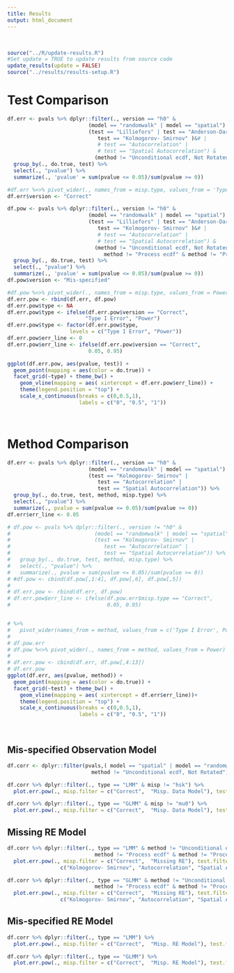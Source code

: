 ```yaml
---
title: Results 
output: html_document
---
```


<br>


```r
source("../R/update-results.R")
#Set update = TRUE to update results from source code
update_results(update = FALSE)
source("../results/results-setup.R")
```
# Test Comparison

```r
df.err <- pvals %>% dplyr::filter(., version == "h0" & 
                          (model == "randomwalk" | model == "spatial") &
                          (test == "Lilliefors" | test == "Anderson-Darling" |
                             test == "Kolmogorov- Smirnov" )&# | 
                             # test == "Autocorrelation" |
                             # test == "Spatial Autocorrelation") &
                            (method != "Unconditional ecdf, Not Rotated" & method != "Pearson")) %>%
  group_by(., do.true, test) %>%
  select(., "pvalue") %>%
  summarize(., 'pvalue' = sum(pvalue <= 0.05)/sum(pvalue >= 0))

#df.err %<>% pivot_wider(., names_from = misp.type, values_from = 'Type I Error')
df.err$version <- "Correct"

df.pow <- pvals %>% dplyr::filter(., version != "h0" & 
                          (model == "randomwalk" | model == "spatial") &
                          (test == "Lilliefors" | test == "Anderson-Darling" |
                             test == "Kolmogorov- Smirnov" )&# | 
                             # test == "Autocorrelation" |
                             # test == "Spatial Autocorrelation") &
                            (method != "Unconditional ecdf, Not Rotated" & method != "Pearson" &
                               method != "Process ecdf" & method != "Process osa")) %>%
  group_by(., do.true, test) %>%
  select(., "pvalue") %>%
  summarize(., 'pvalue' = sum(pvalue <= 0.05)/sum(pvalue >= 0))
df.pow$version <- "Mis-specified"

#df.pow %<>% pivot_wider(., names_from = misp.type, values_from = Power)
df.err.pow <- rbind(df.err, df.pow)
df.err.pow$type <- NA
df.err.pow$type <- ifelse(df.err.pow$version == "Correct", 
                         "Type I Error", "Power")
df.err.pow$type <- factor(df.err.pow$type, 
                    levels = c("Type I Error", "Power"))
df.err.pow$err_line <- 0
df.err.pow$err_line <- ifelse(df.err.pow$version == "Correct", 
                          0.05, 0.95)

ggplot(df.err.pow, aes(pvalue, test)) + 
  geom_point(mapping = aes(color = do.true)) +
  facet_grid(~type) + theme_bw() +
    geom_vline(mapping = aes( xintercept = df.err.pow$err_line)) +
    theme(legend.position = "top") +
    scale_x_continuous(breaks = c(0,0.5,1),
                       labels = c("0", "0.5", "1"))

```


<br>

# Method Comparison

```r
df.err <- pvals %>% dplyr::filter(., version == "h0" & 
                          (model == "randomwalk" | model == "spatial") &
                          (test == "Kolmogorov- Smirnov" | 
                             test == "Autocorrelation" |
                             test == "Spatial Autocorrelation")) %>%
  group_by(., do.true, test, method, misp.type) %>%
  select(., "pvalue") %>%
  summarize(., pvalue = sum(pvalue <= 0.05)/sum(pvalue >= 0))
df.err$err_line <- 0.05

# df.pow <- pvals %>% dplyr::filter(., version != "h0" & 
#                           (model == "randomwalk" | model == "spatial") &
#                           (test == "Kolmogorov- Smirnov" | 
#                              test == "Autocorrelation" |
#                              test == "Spatial Autocorrelation")) %>%
#   group_by(., do.true, test, method, misp.type) %>%
#   select(., "pvalue") %>%
#   summarize(., pvalue = sum(pvalue <= 0.05)/sum(pvalue >= 0))
# #df.pow <- cbind(df.pow[,1:4], df.pow[,6], df.pow[,5])
# 
# df.err.pow <- rbind(df.err, df.pow) 
# df.err.pow$err_line <- ifelse(df.pow.err$misp.type == "Correct",
#                               0.05, 0.95)


# %>% 
#   pivot_wider(names_from = method, values_from = c('Type I Error', Power))
# 
# df.pow.err
# df.pow %<>% pivot_wider(., names_from = method, values_from = Power)
# 
# df.err.pow <- cbind(df.err, df.pow[,4:13])
# df.err.pow
ggplot(df.err, aes(pvalue, method)) + 
  geom_point(mapping = aes(color = do.true)) +
  facet_grid(~test) + theme_bw() +
    geom_vline(mapping = aes( xintercept = df.err$err_line))+
    theme(legend.position = "top") +
    scale_x_continuous(breaks = c(0,0.5,1),
                       labels = c("0", "0.5", "1"))
```

<br>

## Mis-specified Observation Model
```r
df.corr <- dplyr::filter(pvals,( model == "spatial" | model == "randomwalk") & 
                           method != "Unconditional ecdf, Not Rotated") 

df.corr %>% dplyr::filter(., type == "LMM" & misp != "hsk") %>% 
  plot.err.pow(., misp.filter = c("Correct",  "Misp. Data Model"), test.filter = c("Kolmogorov- Smirnov") )
```

```r
df.corr %>% dplyr::filter(., type == "GLMM" & misp != "mu0") %>% 
  plot.err.pow(., misp.filter = c("Correct",  "Misp. Data Model"), test.filter = c("Kolmogorov- Smirnov") )
```

## Missing RE Model
```r
df.corr %>% dplyr::filter(., type == "LMM" & method != "Unconditional ecdf, Not Rotated" &
                            method != "Process ecdf" & method != "Process osa") %>% 
  plot.err.pow(., misp.filter = c("Correct",  "Missing RE"), test.filter = 
                 c("Kolmogorov- Smirnov", "Autocorrelation", "Spatial Autocorrelation") )

```

```r
df.corr %>% dplyr::filter(., type == "GLMM" & method != "Unconditional ecdf, Not Rotated" &
                            method != "Process ecdf" & method != "Process osa") %>% 
  plot.err.pow(., misp.filter = c("Correct",  "Missing RE"), test.filter = 
                 c("Kolmogorov- Smirnov", "Autocorrelation", "Spatial Autocorrelation") )
```

## Mis-specified RE Model
```r
df.corr %>% dplyr::filter(., type == "LMM") %>% 
  plot.err.pow(., misp.filter = c("Correct",  "Misp. RE Model"), test.filter = c("Autocorrelation", "Spatial Autocorrelation", "Kolmogorov- Smirnov") )
```


```r
df.corr %>% dplyr::filter(., type == "GLMM") %>% 
  plot.err.pow(., misp.filter = c("Correct",  "Misp. RE Model"), test.filter = c("Autocorrelation", "Spatial Autocorrelation", "Kolmogorov- Smirnov") )
```
